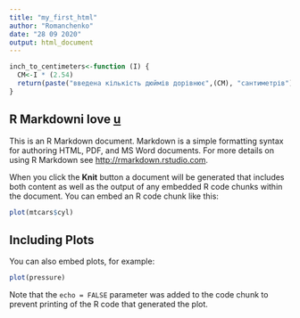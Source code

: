 ---
title: "my_first_html"
author: "Romanchenko"
date: "28 09 2020"
output: html_document
---

```{r} 
inch_to_centimeters<-function (I) { 
  CM<-I * (2.54) 
  return(paste("введена кількість дюймів дорівнює",(CM), "сантиметрів"))
}
```

## R Markdowni love [u](https://drive.google.com/file/d/1g3J8LC17k-xVcEcRul0163aDFhHOoPCA/view)
This is an R Markdown document. Markdown is a simple formatting syntax for authoring HTML, PDF, and MS Word documents. For more details on using R Markdown see <http://rmarkdown.rstudio.com>.

When you click the **Knit** button a document will be generated that includes both content as well as the output of any embedded R code chunks within the document. You can embed an R code chunk like this:

```{r echo=FALSE}
plot(mtcars$cyl)
```

## Including Plots

You can also embed plots, for example:

```{r pressure, echo=FALSE}
plot(pressure)
```

Note that the `echo = FALSE` parameter was added to the code chunk to prevent printing of the R code that generated the plot.
